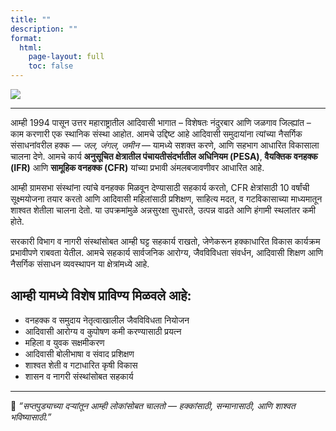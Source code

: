 ---
title: ""
description: ""
format:
  html:
    page-layout: full
    toc: false
---

![](marathi%20banner.jpg)

------------------------------------------------------------------------

आम्ही 1994 पासून उत्तर महाराष्ट्रातील आदिवासी भागात – विशेषतः नंदुरबार आणि जळगाव जिल्ह्यांत – काम करणारी एक स्थानिक संस्था आहोत. आमचे उद्दिष्ट आहे आदिवासी समुदायांना त्यांच्या नैसर्गिक संसाधनांवरील हक्क — *जल, जंगल, जमीन* — यामध्ये सशक्त करणे, आणि सहभाग आधारित विकासाला चालना देणे. आमचे कार्य **अनुसूचित क्षेत्रातील पंचायतीसंदर्भातील अधिनियम (PESA)**, **वैयक्तिक वनहक्क (IFR)** आणि **सामूहिक वनहक्क (CFR)** यांच्या प्रभावी अंमलबजावणीवर आधारित आहे.

आम्ही ग्रामसभा संस्थांना त्यांचे वनहक्क मिळवून देण्यासाठी सहकार्य करतो, CFR क्षेत्रांसाठी 10 वर्षांची सूक्ष्मयोजना तयार करतो आणि आदिवासी महिलांसाठी प्रशिक्षण, साहित्य मदत, व गटविकासाच्या माध्यमातून शाश्वत शेतीला चालना देतो. या उपक्रमांमुळे अन्नसुरक्षा सुधारते, उत्पन्न वाढते आणि हंगामी स्थलांतर कमी होते.

सरकारी विभाग व नागरी संस्थांसोबत आम्ही घट्ट सहकार्य राखतो, जेणेकरून हक्काधारित विकास कार्यक्रम प्रभावीपणे राबवता येतील. आमचे सहकार्य सार्वजनिक आरोग्य, जैवविविधता संवर्धन, आदिवासी शिक्षण आणि नैसर्गिक संसाधन व्यवस्थापन या क्षेत्रांमध्ये आहे.

## आम्ही यामध्ये विशेष प्राविण्य मिळवले आहे:

-   वनहक्क व समुदाय नेतृत्वाखालील जैवविविधता नियोजन\
-   आदिवासी आरोग्य व कुपोषण कमी करण्यासाठी प्रयत्न\
-   महिला व युवक सक्षमीकरण\
-   आदिवासी बोलीभाषा व संवाद प्रशिक्षण\
-   शाश्वत शेती व गटाधारित कृषी विकास\
-   शासन व नागरी संस्थांसोबत सहकार्य

------------------------------------------------------------------------

🌱 *"सप्तपुड्याच्या दऱ्यांतून आम्ही लोकांसोबत चालतो — हक्कांसाठी, सन्मानासाठी, आणि शाश्वत भविष्यासाठी."*
